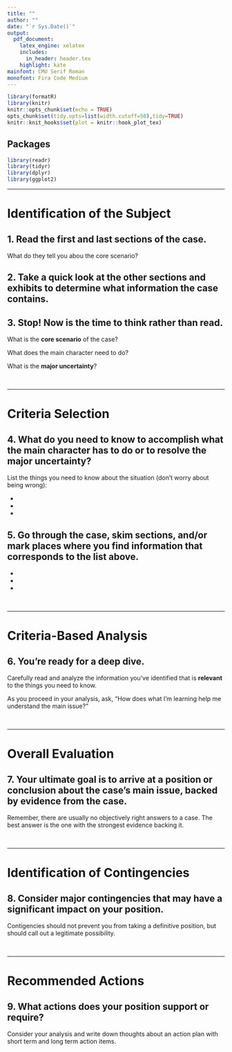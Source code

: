 ---
title: ""
author: ""
date: "`r Sys.Date()`"
output: 
  pdf_document:
    latex_engine: xelatex
    includes:
      in_header: header.tex
    highlight: kate
mainfont: CMU Serif Roman
monofont: Fira Code Medium
---

```{r setup, include = FALSE}
library(formatR)
library(knitr)
knitr::opts_chunk$set(echo = TRUE)
opts_chunk$set(tidy.opts=list(width.cutoff=50),tidy=TRUE)
knitr::knit_hooks$set(plot = knitr::hook_plot_tex)
```

## Packages

```{r packages, message=FALSE, warning=FALSE}
library(readr)
library(tidyr)
library(dplyr)
library(ggplot2)
```

***
# Identification of the Subject

## 1. Read the first and last sections of the case.  

What do they tell you abou the core scenario?  
  

## 2. Take a quick look at the other sections and exhibits to determine what information the case contains.  
  

## 3. Stop! Now is the time to think rather than read.  

What is the **core scenario** of the case?  
  

What does the main character need to do?  
  

What is the **major uncertainty**?  
  
&nbsp;

***
# Criteria Selection

## 4. What do you need to know to accomplish what the main character has to do or to resolve the major uncertainty?  

List the things you need to know about the situation (don't worry about being wrong):

- 
- 
- 

## 5. Go through the case, skim sections, and/or mark places where you find information that corresponds to the list above.  

- 
- 
- 
  
&nbsp;

***
# Criteria-Based Analysis

## 6. You're ready for a deep dive.  

Carefully read and analyze the information you've identified that is **relevant** to the things you need to know.  

As you proceed in your analysis, ask, "How does what I'm learning help me understand the main issue?"  

  
&nbsp;

***
# Overall Evaluation  

## 7. Your ultimate goal is to arrive at a position or conclusion about the case's main issue, backed by evidence from the case.  

Remember, there are usually no objectively right answers to a case. The best answer is the one with the strongest evidence backing it.  

  
&nbsp;

***
# Identification of Contingencies
  

## 8. Consider major contingencies that may have a significant impact on your position.  

Contigencies should not prevent you from taking a definitive position, but should call out a legitimate possibility.   

  
&nbsp;

***
# Recommended Actions

## 9. What actions does your position support or require?  

Consider your analysis and write down thoughts about an action plan with short term and long term action items.  
  


